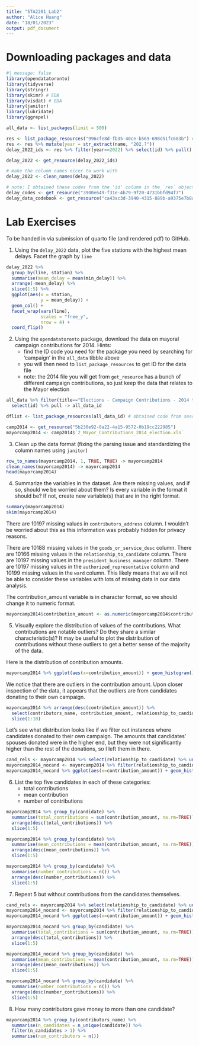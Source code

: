 ```yaml
---
title: "STA2201_Lab2"
author: "Alice Huang"
date: "18/01/2023"
output: pdf_document
---
```


# Downloading packages and data

```r
#| message: false
library(opendatatoronto)
library(tidyverse)
library(stringr)
library(skimr) # EDA
library(visdat) # EDA
library(janitor)
library(lubridate)
library(ggrepel)

all_data <- list_packages(limit = 500)

res <- list_package_resources("996cfe8d-fb35-40ce-b569-698d51fc683b") # obtained code from searching data frame above
res <- res %>% mutate(year = str_extract(name, "202.?"))
delay_2022_ids <- res %>% filter(year==2022) %>% select(id) %>% pull()

delay_2022 <- get_resource(delay_2022_ids)

# make the column names nicer to work with
delay_2022 <- clean_names(delay_2022)

# note: I obtained these codes from the 'id' column in the `res` object above
delay_codes <- get_resource("3900e649-f31e-4b79-9f20-4731bbfd94f7")
delay_data_codebook <- get_resource("ca43ac3d-3940-4315-889b-a9375e7b8aa4")
```

# Lab Exercises

To be handed in via submission of quarto file (and rendered pdf) to GitHub.

1. Using the `delay_2022` data, plot the five stations with the highest mean delays. Facet the graph by `line`

```r
delay_2022 %>%
  group_by(line, station) %>%
  summarise(mean_delay = mean(min_delay)) %>%
  arrange(-mean_delay) %>%
  slice(1:5) %>%
  ggplot(aes(x = station,
             y = mean_delay)) +
  geom_col() + 
  facet_wrap(vars(line), 
             scales = "free_y",
             nrow = 4) +
  coord_flip()
```


2. Using the `opendatatoronto` package, download the data on mayoral campaign contributions for 2014. Hints:
    + find the ID code you need for the package you need by searching for 'campaign' in the `all_data` tibble above
    + you will then need to `list_package_resources` to get ID for the data file
    + note: the 2014 file you will get from `get_resource` has a bunch of different campaign contributions, so just keep the data that relates to the Mayor election
    
```r
all_data %>% filter(title=="Elections - Campaign Contributions - 2014 to 2017") %>% 
  select(id) %>% pull -> all_data_id

dflist <- list_package_resources(all_data_id) # obtained code from searching data frame above

camp2014 <- get_resource("5b230e92-0a22-4a15-9572-0b19cc222985")
mayorcamp2014 <- camp2014$`2_Mayor_Contributions_2014_election.xls`
```
    
3. Clean up the data format (fixing the parsing issue and standardizing the column names using `janitor`)

```r
row_to_names(mayorcamp2014, 1, TRUE, TRUE) -> mayorcamp2014
clean_names(mayorcamp2014) -> mayorcamp2014
head(mayorcamp2014)
```



4. Summarize the variables in the dataset. Are there missing values, and if so, should we be worried about them? Is every variable in the format it should be? If not, create new variable(s) that are in the right format.

```r
summary(mayorcamp2014)
skim(mayorcamp2014)
```

There are 10197 missing values in `contributors_address` column. I wouldn't be worried about this as this information was probably hidden for privacy reasons. 

There are 10188 missing values in the `goods_or_service_desc` column. There are 10166 missing values in the `relationship_to_candidate` column. There are 10197 missing values in the `president_business_manager` column. There are 10197 missing values in the `authorized_representative` column and 10199 missing values in the `ward` column. This likely means that we will not be able to consider these variables with lots of missing data in our data analysis.

The contribution_amount variable is in character format, so we should change it to numeric format.
```r
mayorcamp2014$contribution_amount <- as.numeric(mayorcamp2014$contribution_amount)
```

5. Visually explore the distribution of values of the contributions. What contributions are notable outliers? Do they share a similar characteristic(s)? It may be useful to plot the distribution of contributions without these outliers to get a better sense of the majority of the data. 

Here is the distribution of contribution amounts.

```r
mayorcamp2014 %>% ggplot(aes(x=contribution_amount)) + geom_histogram()
```

We notice that there are outliers in the contribution amount. Upon closer inspection of the data, it appears that the outliers are from candidates donating to their own campaign. 

```r
mayorcamp2014 %>% arrange(desc(contribution_amount)) %>%
  select(contributors_name, contribution_amount, relationship_to_candidate) %>%
  slice(1:10)
```

Let's see what distribution looks like if we filter out instances where candidates donated to their own campaign. The amounts that candidates' spouses donated were in the higher end, but they were not significantly higher than the rest of the donations, so I left them in there.

```r
cand_rels <- mayorcamp2014 %>% select(relationship_to_candidate) %>% unique() 
mayorcamp2014_nocand <- mayorcamp2014 %>% filter(relationship_to_candidate == "Spouse" | is.na(relationship_to_candidate))
mayorcamp2014_nocand %>% ggplot(aes(x=contribution_amount)) + geom_histogram(bins = 100)
```


6. List the top five candidates in each of these categories:
    + total contributions
    + mean contribution
    + number of contributions


```r
mayorcamp2014 %>% group_by(candidate) %>%
  summarise(total_contributions = sum(contribution_amount, na.rm=TRUE)) %>%
  arrange(desc(total_contributions)) %>%
  slice(1:5)

mayorcamp2014 %>% group_by(candidate) %>%
  summarise(mean_contributions = mean(contribution_amount, na.rm=TRUE)) %>%
  arrange(desc(mean_contributions)) %>%
  slice(1:5)

mayorcamp2014 %>% group_by(candidate) %>%
  summarise(number_contributions = n()) %>%
  arrange(desc(number_contributions)) %>%
  slice(1:5)
```


7. Repeat 5 but without contributions from the candidates themselves.

```r
cand_rels <- mayorcamp2014 %>% select(relationship_to_candidate) %>% unique() 
mayorcamp2014_nocand <- mayorcamp2014 %>% filter(relationship_to_candidate == "Spouse" | is.na(relationship_to_candidate))
mayorcamp2014_nocand %>% ggplot(aes(x=contribution_amount)) + geom_histogram(bins = 100)
```

```r
mayorcamp2014_nocand %>% group_by(candidate) %>%
  summarise(total_contributions = sum(contribution_amount, na.rm=TRUE)) %>%
  arrange(desc(total_contributions)) %>%
  slice(1:5)

mayorcamp2014_nocand %>% group_by(candidate) %>%
  summarise(mean_contributions = mean(contribution_amount, na.rm=TRUE)) %>%
  arrange(desc(mean_contributions)) %>%
  slice(1:5)

mayorcamp2014_nocand %>% group_by(candidate) %>%
  summarise(number_contributions = n()) %>%
  arrange(desc(number_contributions)) %>%
  slice(1:5)
```


8. How many contributors gave money to more than one candidate? 

```r
mayorcamp2014 %>% group_by(contributors_name) %>%
  summarise(n_candidates = n_unique(candidate)) %>%
  filter(n_candidates > 1) %>%
  summarise(num_contributors = n())
```


